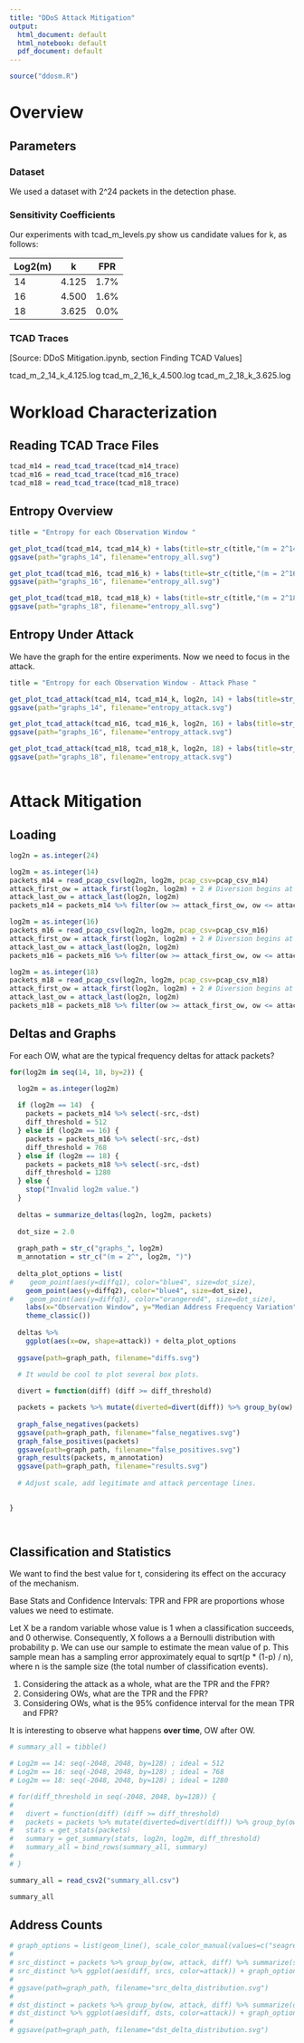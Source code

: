 ```yaml
---
title: "DDoS Attack Mitigation"
output:
  html_document: default
  html_notebook: default
  pdf_document: default
---
```

```r

source("ddosm.R")

```

# Overview

## Parameters

### Dataset

We used a dataset with 2^24 packets in the detection phase.

### Sensitivity Coefficients

Our experiments with tcad_m_levels.py show us candidate values for k, as follows: 

Log2(m) | k     | FPR
--------|-------|-----
14      | 4.125 | 1.7%
16      | 4.500 | 1.6%
18      | 3.625 | 0.0%

### TCAD Traces

[Source: DDoS Mitigation.ipynb, section Finding TCAD Values]

  tcad_m_2_14_k_4.125.log
  tcad_m_2_16_k_4.500.log
  tcad_m_2_18_k_3.625.log

# Workload Characterization

## Reading TCAD Trace Files

```r

tcad_m14 = read_tcad_trace(tcad_m14_trace)
tcad_m16 = read_tcad_trace(tcad_m16_trace)
tcad_m18 = read_tcad_trace(tcad_m18_trace)

```

## Entropy Overview

```r

title = "Entropy for each Observation Window "

get_plot_tcad(tcad_m14, tcad_m14_k) + labs(title=str_c(title,"(m = 2^14)"))
ggsave(path="graphs_14", filename="entropy_all.svg")

get_plot_tcad(tcad_m16, tcad_m16_k) + labs(title=str_c(title,"(m = 2^16)"))
ggsave(path="graphs_16", filename="entropy_all.svg")

get_plot_tcad(tcad_m18, tcad_m18_k) + labs(title=str_c(title,"(m = 2^18)"))
ggsave(path="graphs_18", filename="entropy_all.svg")

```

## Entropy Under Attack

We have the graph for the entire experiments. Now we need to focus in the attack.

```r

title = "Entropy for each Observation Window - Attack Phase "

get_plot_tcad_attack(tcad_m14, tcad_m14_k, log2n, 14) + labs(title=str_c(title,"(m = 2^14)"))
ggsave(path="graphs_14", filename="entropy_attack.svg")

get_plot_tcad_attack(tcad_m16, tcad_m16_k, log2n, 16) + labs(title=str_c(title,"(m = 2^16)"))
ggsave(path="graphs_16", filename="entropy_attack.svg")

get_plot_tcad_attack(tcad_m18, tcad_m18_k, log2n, 18) + labs(title=str_c(title,"(m = 2^18)"))
ggsave(path="graphs_18", filename="entropy_attack.svg")



```

# Attack Mitigation

## Loading 

```r

log2n = as.integer(24)

log2m = as.integer(14)
packets_m14 = read_pcap_csv(log2n, log2m, pcap_csv=pcap_csv_m14) 
attack_first_ow = attack_first(log2n, log2m) + 2 # Diversion begins at the second OW under attack. 
attack_last_ow = attack_last(log2n, log2m)
packets_m14 = packets_m14 %>% filter(ow >= attack_first_ow, ow <= attack_last_ow) 

log2m = as.integer(16)
packets_m16 = read_pcap_csv(log2n, log2m, pcap_csv=pcap_csv_m16)  
attack_first_ow = attack_first(log2n, log2m) + 2 # Diversion begins at the second OW under attack. 
attack_last_ow = attack_last(log2n, log2m)
packets_m16 = packets_m16 %>% filter(ow >= attack_first_ow, ow <= attack_last_ow) 

log2m = as.integer(18)
packets_m18 = read_pcap_csv(log2n, log2m, pcap_csv=pcap_csv_m18) 
attack_first_ow = attack_first(log2n, log2m) + 2 # Diversion begins at the second OW under attack. 
attack_last_ow = attack_last(log2n, log2m)
packets_m18 = packets_m18 %>% filter(ow >= attack_first_ow, ow <= attack_last_ow) 

```


## Deltas and Graphs

For each OW, what are the typical frequency deltas for attack packets? 


```r

for(log2m in seq(14, 18, by=2)) {

  log2m = as.integer(log2m)
  
  if (log2m == 14)  {
    packets = packets_m14 %>% select(-src,-dst)
    diff_threshold = 512
  } else if (log2m == 16) {
    packets = packets_m16 %>% select(-src,-dst)
    diff_threshold = 768
  } else if (log2m == 18) {
    packets = packets_m18 %>% select(-src,-dst)
    diff_threshold = 1280
  } else {
    stop("Invalid log2m value.")
  }
  
  deltas = summarize_deltas(log2n, log2m, packets)
  
  dot_size = 2.0
  
  graph_path = str_c("graphs_", log2m)
  m_annotation = str_c("(m = 2^", log2m, ")") 
  
  delta_plot_options = list(
#    geom_point(aes(y=diffq1), color="blue4", size=dot_size),
    geom_point(aes(y=diffq2), color="blue4", size=dot_size),
#    geom_point(aes(y=diffq3), color="orangered4", size=dot_size),
    labs(x="Observation Window", y="Median Address Frequency Variation", title = str_c("Median Address Frequency Variations ", m_annotation)),
    theme_classic())
  
  deltas %>% 
    ggplot(aes(x=ow, shape=attack)) + delta_plot_options
  
  ggsave(path=graph_path, filename="diffs.svg")  
  
  # It would be cool to plot several box plots. 

  divert = function(diff) (diff >= diff_threshold)

  packets = packets %>% mutate(diverted=divert(diff)) %>% group_by(ow)
  
  graph_false_negatives(packets)
  ggsave(path=graph_path, filename="false_negatives.svg")
  graph_false_positives(packets)
  ggsave(path=graph_path, filename="false_positives.svg")
  graph_results(packets, m_annotation)
  ggsave(path=graph_path, filename="results.svg")
    
  # Adjust scale, add legitimate and attack percentage lines. 

  
}




```

## Classification and Statistics

We want to find the best value for t, considering its effect on the accuracy of the mechanism. 

Base Stats and Confidence Intervals: TPR and FPR are proportions whose values we need to estimate.

Let X be a random variable whose value is 1 when a classification succeeds, and 0 otherwise. Consequently, X follows a a Bernoulli distribution with probability p. We can use our sample to estimate the mean value of p. This sample mean has a sampling error approximately equal to sqrt(p * (1-p) / n), where n is the sample size (the total number of classification events).     

1. Considering the attack as a whole, what are the TPR and the FPR? 
2. Considering OWs, what are the TPR and the FPR? 
3. Considering OWs, what is the 95% confidence interval for the mean TPR and FPR?  

It is interesting to observe what happens **over time**, OW after OW. 

```r

# summary_all = tibble() 

# Log2m == 14: seq(-2048, 2048, by=128) ; ideal = 512
# Log2m == 16: seq(-2048, 2048, by=128) ; ideal = 768
# Log2m == 18: seq(-2048, 2048, by=128) ; ideal = 1280

# for(diff_threshold in seq(-2048, 2048, by=128)) {
# 
#   divert = function(diff) (diff >= diff_threshold)
#   packets = packets %>% mutate(diverted=divert(diff)) %>% group_by(ow)
#   stats = get_stats(packets)
#   summary = get_summary(stats, log2n, log2m, diff_threshold)
#   summary_all = bind_rows(summary_all, summary)
# 
# }

summary_all = read_csv2("summary_all.csv")

summary_all


```

## Address Counts

```r

# graph_options = list(geom_line(), scale_color_manual(values=c("seagreen4", "orangered1")))
# 
# src_distinct = packets %>% group_by(ow, attack, diff) %>% summarize(srcs=n_distinct(src))
# src_distinct %>% ggplot(aes(diff, srcs, color=attack)) + graph_options
# 
# ggsave(path=graph_path, filename="src_delta_distribution.svg")
# 
# dst_distinct = packets %>% group_by(ow, attack, diff) %>% summarize(dsts=n_distinct(dst))
# dst_distinct %>% ggplot(aes(diff, dsts, color=attack)) + graph_options
# 
# ggsave(path=graph_path, filename="dst_delta_distribution.svg")

```
